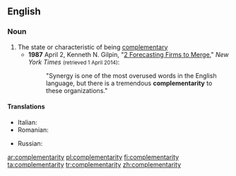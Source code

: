 ==English==
{{wikipedia}}

===Noun===
{{en-noun|~|complementarities}}

# The state or characteristic of being [[complementary]]
#* '''1987''' April 2, Kenneth N. Gilpin, "[http://www.nytimes.com/1987/04/02/business/2-forecasting-firms-to-merge.html 2 Forecasting Firms to Merge]," ''New York Times'' <small>(retrieved 1 April 2014)</small>:
#*: "Synergy is one of the most overused words in the English language, but there is a tremendous '''complementarity''' to these organizations."

====Translations====
{{trans-top|complementarity}}
* Italian: {{t|it|complementarità|f}}
* Romanian: {{t+|ro|complementaritate|f}}
{{trans-mid}}
* Russian: {{t+|ru|взаимозаменяемость|n|tr=vzaimozamenyaemos't'|sc=Cyrl}}
{{trans-bottom}}

[[ar:complementarity]]
[[pl:complementarity]]
[[fi:complementarity]]
[[ta:complementarity]]
[[tr:complementarity]]
[[zh:complementarity]]
